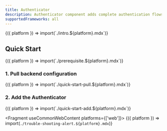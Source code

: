 ```yaml
---
title: Authenticator
description: Authenticator component adds complete authentication flows to your application with minimal boilerplate.
supportedFrameworks: all
---
```



<Fragment useCommonWebContent>
  {({ platform }) => import(`./intro.${platform}.mdx`)}
</Fragment>

## Quick Start

<Fragment useCommonWebContent>
  {({ platform }) => import(`./prerequisite.${platform}.mdx`)}
</Fragment>

### 1. Pull backend configuration

<Fragment useCommonWebContent>
  {({ platform }) => import(`./quick-start-pull.${platform}.mdx`)}
</Fragment>

### 2. Add the Authenticator

<Fragment useCommonWebContent>
  {({ platform }) => import(`./quick-start-add.${platform}.mdx`)}
</Fragment>

<Fragment useCommonWebContent platforms={['web']}>
  {({ platform }) => import(`./trouble-shooting-alert.${platform}.mdx`)}
</Fragment>

<NextSteps />
